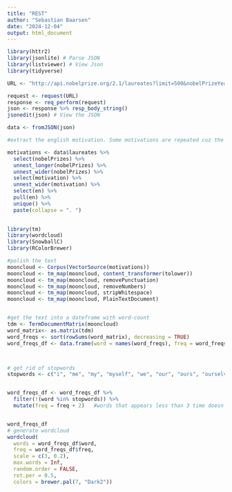 ```yaml
---
title: "REST"
author: "Sebastian Baarsen"
date: "2024-12-04"
output: html_document
---
```




```r
library(httr2)
library(jsonlite) # Parse JSON
library(listviewer) # View Json
library(tidyverse)

URL <- "http://api.nobelprize.org/2.1/laureates?limit=500&nobelPrizeYear=1901&yearTo=2024&nobelPrizeCategory=phy"

request <- request(URL) 
response <- req_perform(request)
json <- response %>% resp_body_string()
jsonedit(json) # View the JSON

data <- fromJSON(json)
```


```r
#extract the english motivation. Some motivations are repeated cuz the prizes are sometimes shared.

motivations <- data$laureates %>% 
  select(nobelPrizes) %>% 
  unnest_longer(nobelPrizes) %>% 
  unnest_wider(nobelPrizes) %>% 
  select(motivation) %>% 
  unnest_wider(motivation) %>% 
  select(en) %>% 
  pull(en) %>% 
  unique() %>% 
  paste(collapse = ". ")
 

```







```r
library(tm)
library(wordcloud)
library(SnowballC)
library(RColorBrewer)

#polish the text
mooncloud <- Corpus(VectorSource(motivations))
mooncloud <- tm_map(mooncloud, content_transformer(tolower))
mooncloud <- tm_map(mooncloud, removePunctuation)
mooncloud <- tm_map(mooncloud, removeNumbers)
mooncloud <- tm_map(mooncloud, stripWhitespace)
mooncloud <- tm_map(mooncloud, PlainTextDocument)


#get the text into a dateframe with word-count
tdm <- TermDocumentMatrix(mooncloud)
word_matrix<- as.matrix(tdm)
word_freqs <- sort(rowSums(word_matrix), decreasing = TRUE)
word_freqs_df <- data.frame(word = names(word_freqs), freq = word_freqs)



# get rid of stopwords 
stopwords <- c("i", "me", "my", "myself", "we", "our", "ours", "ourselves", "you", "your", "yours", "yourself", "yourselves", "he", "him", "his", "himself", "she", "her", "hers", "herself", "it", "its", "itself", "they", "them", "their", "theirs", "themselves", "what", "which", "who", "whom", "this", "that", "these", "those", "am", "is", "are", "was", "were", "be", "been", "being", "have", "has", "had", "having", "do", "does", "did", "doing", "a", "an", "the", "and", "but", "if", "or", "because", "as", "until", "while", "of", "at", "by", "for", "with", "about", "against", "between", "into", "through", "during", "before", "after", "above", "below", "to", "from", "up", "down", "in", "out", "on", "off", "over", "under", "again", "further", "then", "once", "here", "there", "when", "where", "why", "how", "all", "any", "both", "each", "few", "more", "most", "other", "some", "such", "no", "nor", "not", "only", "own", "same", "so", "than", "too", "very", "s", "t", "can", "will", "just", "don", "should", "now")


word_freqs_df <- word_freqs_df %>% 
  filter(!(word %in% stopwords)) %>% 
  mutate(freq = freq + 2)   #words that appears less than 3 time doesn't shown, adding 2 solves that issue


word_freqs_df
# generate wordcloud
wordcloud(
  words = word_freqs_df$word,     
  freq = word_freqs_df$freq,     
  scale = c(3, 0.2),               
  max.words = Inf,               
  random.order = FALSE,         
  rot.per = 0.5,
  colors = brewer.pal(7, "Dark2"))
```





